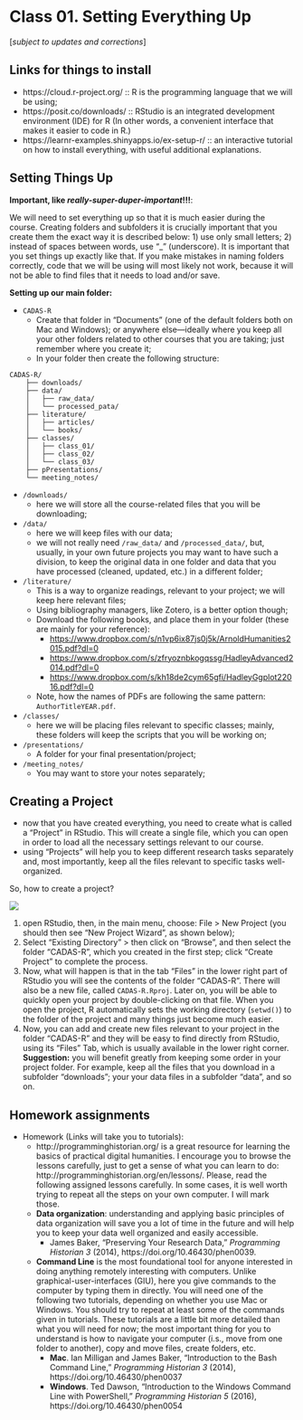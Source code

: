 # Class 01. Setting Everything Up

[*subject to updates and corrections*]

## Links for things to install

- https://cloud.r-project.org/ :: R is the programming language that we will be using;
- https://posit.co/downloads/ :: RStudio is an integrated development environment (IDE) for R (In other words, a convenient interface that makes it easier to code in R.)
- https://learnr-examples.shinyapps.io/ex-setup-r/ :: an interactive tutorial on how to install everything, with useful additional explanations.

## Setting Things Up

**Important, like *really-super-duper-important*!!!**:

We will need to set everything up so that it is much easier during the course. Creating folders and subfolders it is crucially important that you create them the exact way it is described below: 1) use only small letters; 2) instead of spaces between words, use “_” (underscore). It is important that you set things up exactly like that. If you make mistakes in naming folders correctly, code that we will be using will most likely not work, because it will not be able to find files that it needs to load and/or save.


**Setting up our main folder:**

- `CADAS-R`
	- Create that folder in “Documents” (one of the default folders both on Mac and Windows); or anywhere else—ideally where you keep all your other folders related to other courses that you are taking; just remember where you create it;
	- In your folder then create the following structure:

```
CADAS-R/
    ├── downloads/
    ├── data/
    │   ├── raw_data/
    │   └── processed_pata/
    ├── literature/
    │   ├── articles/
    │   └── books/
    ├── classes/
    │   ├── class_01/
    │   ├── class_02/
    │   └── class_03/
    ├── pPresentations/
    └── meeting_notes/
```

- `/downloads/`
	- here we will store all the course-related files that you will be downloading;
- `/data/`
	- here we will keep files with our data;
	- we will not really need `/raw_data/` and `/processed_data/`, but, usually, in your own future projects you may want to have such a division, to keep the original data in one folder and data that you have processed (cleaned, updated, etc.) in a different folder;
- `/literature/`
	- This is a way to organize readings, relevant to your project; we will keep here relevant files;
	- Using bibliography managers, like Zotero, is a better option though;
	- Download the following books, and place them in your folder (these are mainly for your reference):
		- <https://www.dropbox.com/s/n1vp6ix87js0j5k/ArnoldHumanities2015.pdf?dl=0>
		- <https://www.dropbox.com/s/zfryoznbkogqssg/HadleyAdvanced2014.pdf?dl=0>
		- <https://www.dropbox.com/s/kh18de2cym65gfi/HadleyGgplot22016.pdf?dl=0>
	- Note, how the names of PDFs are following the same pattern: `AuthorTitleYEAR.pdf`.
- `/classes/`
	- here we will be placing files relevant to specific classes; mainly, these folders will keep the scripts that you will be working on;
- `/presentations/`
	- A folder for your final presentation/project;
- `/meeting_notes/`
	- You may want to store your notes separately;

## Creating a Project

- now that you have created everything, you need to create what is called a “Project” in RStudio. This will create a single file, which you can open in order to load all the necessary settings relevant to our course.
- using “Projects” will help you to keep different research tasks separately and, most importantly, keep all the files relevant to specific tasks well-organized.

So, how to create a project?

![](./images/r_instructions/new_project.png)

1. open RStudio, then, in the main menu, choose: File > New Project (you should then see “New Project Wizard”, as shown below);
1. Select “Existing Directory” > then click on “Browse”, and then select the folder “CADAS-R”, which you created in the first step; click “Create Project” to complete the process.
1. Now, what will happen is that in the tab “Files” in the lower right part of RStudio you will see the contents of the folder “CADAS-R”. There will also be a new file, called `CADAS-R.Rproj`. Later on, you will be able to quickly open your project by double-clicking on that file. When you open the project, R automatically sets the working directory (`setwd()`) to the folder of the project and many things just become much easier.
1. Now, you can add and create new files relevant to your project in the folder “CADAS-R” and they will be easy to find directly from RStudio, using its “Files” Tab, which is usually available in the lower right corner. **Suggestion:** you will benefit greatly from keeping some order in your project folder. For example, keep all the files that you download in a subfolder “downloads”; your your data files in a subfolder “data”, and so on.

## Homework assignments

- Homework (Links will take you to tutorials):
	- http://programminghistorian.org/ is a great resource for learning the basics of practical digital humanities. I encourage you to browse the lessons carefully, just to get a sense of what you can learn to do: http://programminghistorian.org/en/lessons/. Please, read the following assigned lessons carefully. In some cases, it is well worth trying to repeat all the steps on your own computer. I will mark those.
	- **Data organization**: understanding and applying basic principles of data organization will save you a lot of time in the future and will help you to keep your data well organized and easily accessible.
		- James Baker, "Preserving Your Research Data," *Programming Historian 3* (2014), https://doi.org/10.46430/phen0039.
	- **Command Line** is the most foundational tool for anyone interested in doing anything remotely interesting with computers. Unlike graphical-user-interfaces (GIU), here you give commands to the computer by typing them in directly. You will need one of the following two tutorials, depending on whether you use Mac or Windows. You should try to repeat at least some of the commands given in tutorials. These tutorials are a little bit more detailed than what you will need for now; the most important thing for you to understand is how to navigate your computer (i.s., move from one folder to another), copy and move files, create folders, etc.
		- **Mac**. Ian Milligan and James Baker, "Introduction to the Bash Command Line," *Programming Historian 3* (2014), https://doi.org/10.46430/phen0037
		- **Windows**. Ted Dawson, "Introduction to the Windows Command Line with PowerShell," *Programming Historian 5* (2016), https://doi.org/10.46430/phen0054


